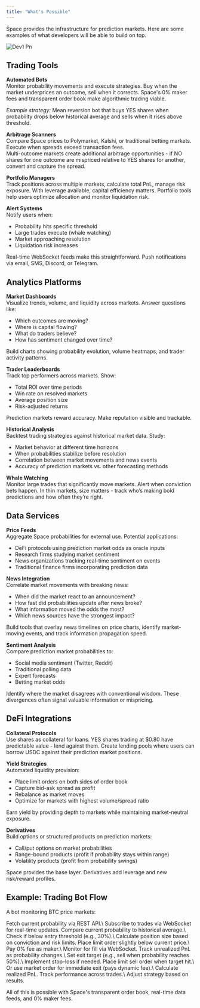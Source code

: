 ```yaml
---
title: "What's Possible"
---
```


Space provides the infrastructure for prediction markets. Here are some examples of what developers will be able to build on top.

![Dev1 Pn](/images/build.png)

## Trading Tools

**Automated Bots**\
Monitor probability movements and execute strategies. Buy when the market underprices an outcome, sell when it corrects. Space's 0% maker fees and transparent order book make algorithmic trading viable.

_Example strategy:_ Mean reversion bot that buys YES shares when probability drops below historical average and sells when it rises above threshold.

**Arbitrage Scanners**\
Compare Space prices to Polymarket, Kalshi, or traditional betting markets. Execute when spreads exceed transaction fees.\
Multi-outcome markets create additional arbitrage opportunities - if NO shares for one outcome are mispriced relative to YES shares for another, convert and capture the spread.

**Portfolio Managers**\
Track positions across multiple markets, calculate total PnL, manage risk exposure. With leverage available, capital efficiency matters. Portfolio tools help users optimize allocation and monitor liquidation risk.

**Alert Systems**\
Notify users when:

- Probability hits specific threshold
- Large trades execute (whale watching)
- Market approaching resolution
- Liquidation risk increases

Real-time WebSocket feeds make this straightforward. Push notifications via email, SMS, Discord, or Telegram.

## Analytics Platforms

**Market Dashboards**\
Visualize trends, volume, and liquidity across markets. Answer questions like:

- Which outcomes are moving?
- Where is capital flowing?
- What do traders believe?
- How has sentiment changed over time?

Build charts showing probability evolution, volume heatmaps, and trader activity patterns.

**Trader Leaderboards**\
Track top performers across markets. Show:

- Total ROI over time periods
- Win rate on resolved markets
- Average position size
- Risk-adjusted returns

Prediction markets reward accuracy. Make reputation visible and trackable.

**Historical Analysis**\
Backtest trading strategies against historical market data. Study:

- Market behavior at different time horizons
- When probabilities stabilize before resolution
- Correlation between market movements and news events
- Accuracy of prediction markets vs. other forecasting methods

**Whale Watching**\
Monitor large trades that significantly move markets. Alert when conviction bets happen. In thin markets, size matters - track who’s making bold predictions and how often they’re right.

## Data Services

**Price Feeds**\
Aggregate Space probabilities for external use. Potential applications:

- DeFi protocols using prediction market odds as oracle inputs
- Research firms studying market sentiment
- News organizations tracking real-time sentiment on events
- Traditional finance firms incorporating prediction data

**News Integration**\
Correlate market movements with breaking news:

- When did the market react to an announcement?
- How fast did probabilities update after news broke?
- What information moved the odds the most?
- Which news sources have the strongest impact?

Build tools that overlay news timelines on price charts, identify market-moving events, and track information propagation speed.

**Sentiment Analysis**\
Compare prediction market probabilities to:

- Social media sentiment (Twitter, Reddit)
- Traditional polling data
- Expert forecasts
- Betting market odds

Identify where the market disagrees with conventional wisdom. These divergences often signal valuable information or mispricing.

## DeFi Integrations

**Collateral Protocols**\
Use shares as collateral for loans. YES shares trading at \$0.80 have predictable value - lend against them. Create lending pools where users can borrow USDC against their prediction market positions.

**Yield Strategies**\
Automated liquidity provision:

- Place limit orders on both sides of order book
- Capture bid-ask spread as profit
- Rebalance as market moves
- Optimize for markets with highest volume/spread ratio

Earn yield by providing depth to markets while maintaining market-neutral exposure.

**Derivatives**\
Build options or structured products on prediction markets:

- Call/put options on market probabilities
- Range-bound products (profit if probability stays within range)
- Volatility products (profit from probability swings)

Space provides the base layer. Derivatives add leverage and new risk/reward profiles.

## Example: Trading Bot Flow

A bot monitoring BTC price markets:

<Steps>
  <Step title="Monitor Market">
    Fetch current probability via REST API.\
    Subscribe to trades via WebSocket for real-time updates.
  </Step>
  <Step title="Evaluate Opportunity">
    Compare current probability to historical average.\
    Check if below entry threshold (e.g., 30%).\
    Calculate position size based on conviction and risk limits.
  </Step>
  <Step title="Execute Trade">
    Place limit order slightly below current price.\
    Pay 0% fee as maker.\
    Monitor for fill via WebSocket.
  </Step>
  <Step title="Manage Position">
    Track unrealized PnL as probability changes.\
    Set exit target (e.g., sell when probability reaches 50%).\
    Implement stop-loss if needed.
  </Step>
  <Step title="Exit">
    Place limit sell order when target hit.\
    Or use market order for immediate exit (pays dynamic fee).\
    Calculate realized PnL.
  </Step>
  <Step title="Repeat">
    Track performance across trades.\
    Adjust strategy based on results.
  </Step>
</Steps>

All of this is possible with Space's transparent order book, real-time data feeds, and 0% maker fees.